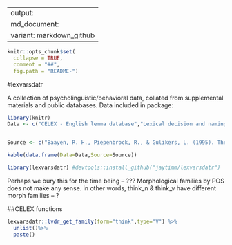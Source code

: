 
---
output:
  md_document:
    variant: markdown_github
---

```r
knitr::opts_chunk$set(
  collapse = TRUE,
  comment = "##",
  fig.path = "README-")
```

#lexvarsdatr

A collection of psycholinguistic/behavioral data, collated from supplemental materials and public databases. Data included in package:
```r
library(knitr)
Data <- c("CELEX - English lemma database","Lexical decision and naming","Concreteness ratings","AoA ratings", "Word association")


Source <- c("Baayen, R. H., Piepenbrock, R., & Gulikers, L. (1995). The CELEX lexical database [webcelex]. *Philadelphia, PA: University of Pennsylvania, Linguistic Data Consortium*.", "Balota, D. A., Yap, M. J., Hutchison, K. A., Cortese, M. J., Kessler, B., Loftis, B., ... & Treiman, R. (2007). The English lexicon project. *Behavior research methods*, 39(3), 445-459.","Brysbaert, M., Warriner, A. B., & Kuperman, V. (2014). Concreteness ratings for 40 thousand generally known English word lemmas. *Behavior research methods*, 46(3), 904-911.","Kuperman, V., Stadthagen-Gonzalez, H., & Brysbaert, M. (2012). Age-of-acquisition ratings for 30,000 English words. *Behavior Research Methods*, 44(4), 978-990.","Nelson, D. L., McEvoy, C. L., & Schreiber, T. A. (2004). The University of South Florida free association, rhyme, and word fragment norms. *Behavior Research Methods, Instruments, & Computers*, 36(3), 402-407.")

kable(data.frame(Data=Data,Source=Source))
```


```r
library(lexvarsdatr) #devtools::install_github("jaytimm/lexvarsdatr")
```


Perhaps we bury this for the time being -- ???  Morphological families by POS does not make any sense.  in other words, think_n & think_v have different morph families -- ?

##CELEX functions
```r
lexvarsdatr::lvdr_get_family(form="think",type="V") %>%
  unlist()%>%
  paste()
```

